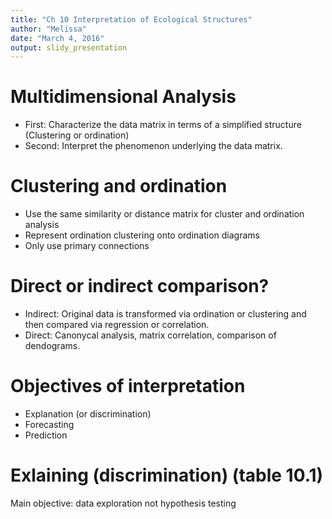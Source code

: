 ```yaml
---
title: "Ch 10 Interpretation of Ecological Structures"
author: "Melissa"
date: "March 4, 2016"
output: slidy_presentation
---
```


# Multidimensional Analysis

- First: Characterize the data matrix in terms of a simplified structure (Clustering or ordination)
- Second: Interpret the phenomenon underlying the data matrix. 

# Clustering and ordination

- Use the same similarity or distance matrix for cluster and ordination analysis
- Represent ordination clustering onto ordination diagrams
- Only use primary connections 

# Direct or indirect comparison?

- Indirect: Original data is transformed via ordination or clustering and then compared via regression or correlation.
- Direct: Canonycal analysis, matrix correlation, comparison of dendograms. 

# Objectives of interpretation

- Explanation (or discrimination) 
- Forecasting
- Prediction 

# Exlaining (discrimination) (table 10.1)

Main objective: data exploration not hypothesis testing




